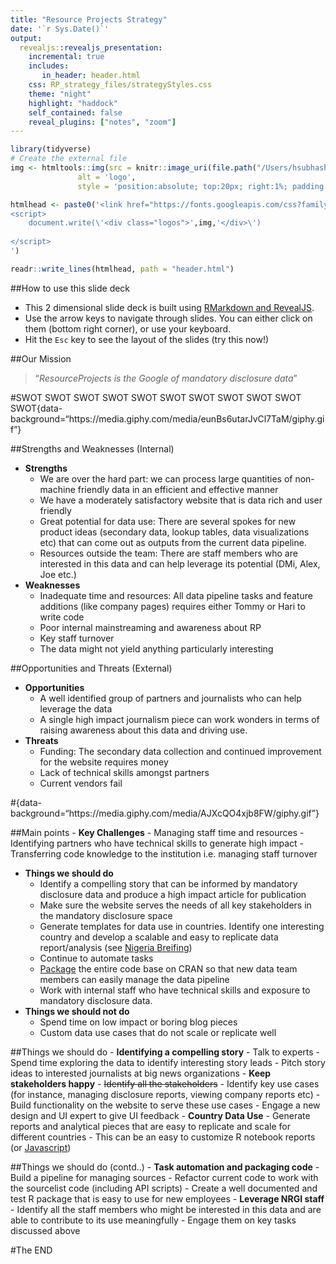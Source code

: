 ```yaml
---
title: "Resource Projects Strategy"
date: '`r Sys.Date()`'
output:
  revealjs::revealjs_presentation:
    incremental: true
    includes:
       in_header: header.html
    css: RP_strategy_files/strategyStyles.css
    theme: "night"
    highlight: "haddock"
    self_contained: false
    reveal_plugins: ["notes", "zoom"]
---
```

```r
library(tidyverse)
# Create the external file
img <- htmltools::img(src = knitr::image_uri(file.path("/Users/hsubhash/Documents/GitHub/RP Outreach/assets/images/RP_logo.png")), 
               alt = 'logo', 
               style = 'position:absolute; top:20px; right:1%; padding:10px;z-index:200; width:100px')

htmlhead <- paste0('<link href="https://fonts.googleapis.com/css?family=Open+Sans|Roboto" rel="stylesheet">', '
<script>
    document.write(\'<div class="logos">',img,'</div>\')
    
</script>
')

readr::write_lines(htmlhead, path = "header.html")

```

##How to use this slide deck

- This 2 dimensional slide deck is built using [RMarkdown and RevealJS](https://rmarkdown.rstudio.com/revealjs_presentation_format.html).
- Use the arrow keys to navigate through slides. You can either click on them (bottom right corner), or use your keyboard.
- Hit the `Esc` key to see the layout of the slides (try this now!)

##Our Mission

> "*ResourceProjects is the Google of mandatory disclosure data*"


#SWOT SWOT SWOT SWOT SWOT SWOT SWOT SWOT SWOT SWOT SWOT{data-background="https://media.giphy.com/media/eunBs6utarJvCl7TaM/giphy.gif"}

##Strengths and Weaknesses (Internal)

- **Strengths**
    - We are over the hard part: we can process large quantities of non-machine friendly data in an efficient and effective manner
    - We have a moderately satisfactory website that is data rich and user friendly
    - Great potential for data use: There are several spokes for new product ideas (secondary data, lookup tables, data visualizations etc) that can come out as outputs from the current data pipeline.
    - Resources outside the team: There are staff members who are interested in this data and can help leverage its potential (DMi, Alex, Joe etc.)
    
- **Weaknesses**
    - Inadequate time and resources: All data pipeline tasks and feature additions (like company pages) requires either Tommy or Hari to write code
    - Poor internal mainstreaming and awareness about RP
    - Key staff turnover
    - The data might not yield anything particularly interesting

##Opportunities and Threats (External)

- **Opportunities**
    - A well identified group of partners and journalists who can help leverage the data
    - A single high impact journalism piece can work wonders in terms of raising awareness about this data and driving use.

- **Threats**
    - Funding: The secondary data collection and continued improvement for the website requires money
    - Lack of technical skills amongst partners
    - Current vendors fail

#{data-background="https://media.giphy.com/media/AJXcQO4xjb8FW/giphy.gif"}

##Main points
- **Key Challenges**
    - Managing staff time and resources
    - Identifying partners who have technical skills to generate high impact
    - Transferring code knowledge to the institution i.e. managing staff turnover
    
- **Things we should do**
    - Identify a compelling story that can be informed by mandatory disclosure data and produce a high impact article for publication
    - Make sure the website serves the needs of all key stakeholders in the mandatory disclosure space
    - Generate templates for data use in countries. Identify one interesting country and develop a scalable and easy to replicate data report/analysis (see [Nigeria Breifing](https://resourcegovernance.org/sites/default/files/documents/nigeria-oil-revenue.pdf))
    - Continue to automate tasks
    - [Package](http://r-pkgs.had.co.nz/) the entire code base on CRAN so that new data team members can easily manage the data pipeline
    - Work with internal staff who have technical skills and exposure to mandatory disclosure data.
    
- **Things we should not do**
    - Spend time on low impact or boring blog pieces
    - Custom data use cases that do not scale or replicate well
    
##Things we should do
- **Identifying a compelling story**
    - Talk to experts
    - Spend time exploring the data to identify interesting story leads
    - Pitch story ideas to interested journalists at big news organizations
- **Keep stakeholders happy**
    - ~~Identify all the stakeholders~~
    - Identify key use cases (for instance, managing disclosure reports, viewing company reports etc)
    - Build functionality on the website to serve these use cases
    - Engage a new design and UI expert to give UI feedback
- **Country Data Use**
    - Generate reports and analytical pieces that are easy to replicate and scale for different countries
    - This can be an easy to customize R notebook reports (or [Javascript](https://beta.observablehq.com/))
    
##Things we should do (contd..)
- **Task automation and packaging code**
    - Build a pipeline for managing sources
    - Refactor current code to work with the sourcelist code (including API scripts)
    - Create a well documented and test R package that is easy to use for new employees
- **Leverage NRGI staff**
    - Identify all the staff members who might be interested in this data and are able to contribute to its use meaningfully
    - Engage them on key tasks discussed above


#The END
